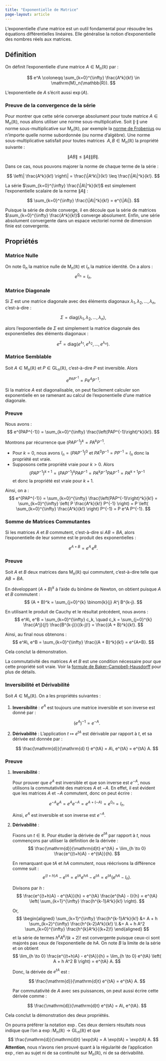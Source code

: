 ```yaml
---
title: "Exponentielle de Matrice"
page-layout: article
---
```


L'exponentielle d'une matrice est un outil fondamental pour résoudre les équations différentielles linéaires. Elle généralise la notion d'exponentielle des nombres réels aux matrices.

## Définition

On définit l'exponentielle d'une matrice $A \in \mathrm{M}_n(\mathbb{R})$ par :

$$
e^A \coloneqq \sum_{k=0}^{\infty} \frac{A^k}{k!} \in \mathrm{M}_n(\mathbb{R}).
$$

::: {.callout-note}
L'exponentielle de $A$ s'écrit aussi $\exp(A)$.
:::

::: {.callout-caution collapse="true" icon=false}
### Preuve de la convergence de la série

Pour montrer que cette série converge absolument pour toute matrice $A \in \mathrm{M}_n(\mathbb{R})$, nous allons utiliser une norme sous-multiplicative. Soit $\|\cdot\|$ une norme sous-multiplicative sur $\mathrm{M}_n(\mathbb{R})$, par exemple la [norme de Frobenius](https://fr.wikipedia.org/wiki/Norme_matricielle#Norme_de_Frobenius) ou n'importe quelle norme subordonnée (ou norme d'algèbre). Une norme sous-multiplicative satisfait pour toutes matrices $\ A, B \in \mathrm{M}_n(\mathbb{R})$ la propriété suivante :

$$
    \|A B\| \leq \|A\| \|B\|.
$$

Dans ce cas, nous pouvons majorer la norme de chaque terme de la série :

$$
    \left\| \frac{A^k}{k!} \right\| = \frac{\|A^k\|}{k!} \leq \frac{\|A\|^k}{k!}.
$$

La série $\sum_{k=0}^{\infty} \frac{\|A\|^k}{k!}$ est simplement l'exponentielle scalaire de la norme $\|A\|$ :

$$
    \sum_{k=0}^{\infty} \frac{\|A\|^k}{k!} = e^{\|A\|}.
$$

Puisque la série de droite converge, il en découle que la série de matrices $\sum_{k=0}^{\infty} \frac{A^k}{k!}$ converge absolument. Enfin, une série absolument convergente dans un espace vectoriel normé de dimension finie est convergente.
:::

## Propriétés

### Matrice Nulle

On note $0_n$ la matrice nulle de $\mathrm{M}_n(\mathbb{R})$ et $I_n$ la matrice identité. On a alors :
$$
    e^{0_n} = I_n.
$$

### Matrice Diagonale

Si $\Sigma$ est une matrice diagonale avec des éléments diagonaux $\lambda_1, \lambda_2, \dots, \lambda_n$, c'est-à-dire :

$$
    \Sigma = \text{diag}(\lambda_1, \lambda_2, \dots, \lambda_n),
$$

alors l'exponentielle de $\Sigma$ est simplement la matrice diagonale des exponentielles des éléments diagonaux :

$$
    e^\Sigma = \text{diag}(e^{\lambda_1}, e^{\lambda_2}, \dots, e^{\lambda_n}).
$$

### Matrice Semblable

Soit $A \in \mathrm{M}_n(\mathbb{R})$ et $P \in \mathrm{GL}_n(\mathbb{R})$, c'est-à-dire $P$ est inversible. Alors

$$
    e^{PAP^{-1}} = P e^A P^{-1}.
$$

::: {.callout-note}
Si la matrice $A$ est diagonalisable, on peut facilement calculer son exponentielle en se ramenant au calcul de l'exponentielle d'une matrice diagonale.
:::

::: {.callout-caution collapse="true" icon=false}
### Preuve

Nous avons :
$$
    e^{PAP^{-1}} = \sum_{k=0}^{\infty} \frac{\left(PAP^{-1}\right)^k}{k!}.
$$

Montrons par récurrence que $\left(PAP^{-1}\right)^k = P A^k P^{-1}$. 

- Pour $k=0$, nous avons $I_n = \left(PAP^{-1}\right)^0$ et $P A^0 P^{-1} = P P^{-1} = I_n$ donc la propriété est vraie. 
- Supposons cette propriété vraie pour $k > 0$. Alors
$$
    \left(PAP^{-1}\right)^{k+1} = \left(PAP^{-1}\right)^k PAP^{-1} = P A^k P^{-1} PAP^{-1} = P A^{k+1} P^{-1}
$$
et donc la propriété est vraie pour $k+1$.

Ainsi, on a :
$$
    e^{PAP^{-1}} = \sum_{k=0}^{\infty} \frac{\left(PAP^{-1}\right)^k}{k!} = 
    \sum_{k=0}^{\infty} \left( P \frac{A^k}{k!} P^{-1} \right) =
    P \left( \sum_{k=0}^{\infty} \frac{A^k}{k!} \right) P^{-1} = P e^A P^{-1}.
$$
:::

### Somme de Matrices Commutantes

Si les matrices $A$ et $B$ commutent, c'est-à-dire si $AB = BA$, alors l'exponentielle de leur somme est le produit des exponentielles :

$$
    e^{A + B} = e^A\, e^B.
$$

::: {.callout-caution collapse="true" icon=false}
### Preuve

Soit $A$ et $B$ deux matrices dans $\mathrm{M}_n(\mathbb{R})$ qui commutent, c'est-à-dire telle que $AB = BA$.

En développant $(A+B)^k$ à l'aide du binôme de Newton, on obtient puisque $A$ et $B$ commutent :
$$
    (A + B)^k = \sum_{j=0}^{k} \binom{k}{j} A^j B^{k-j}.
$$

En utilisant le produit de Cauchy et le résultat précédent, nous avons :
$$
    e^A\, e^B = \sum_{k=0}^{\infty} c_k, \quad c_k = \sum_{j=0}^{k} \frac{A^j}{j!} \frac{B^{k-j}}{(k-j)!} = \frac{(A + B)^k}{k!}.
$$

Ainsi, au final nous obtenons :
$$
    e^A\, e^B = \sum_{k=0}^{\infty} \frac{(A + B)^k}{k!} = e^{A+B}.
$$

Cela conclut la démonstration.
:::

::: {.callout-important}
La commutativité des matrices $A$ et $B$ est une condition nécessaire pour que cette propriété soit vraie. Voir la [formule de Baker-Campbell-Hausdorff](https://fr.wikipedia.org/wiki/Formule_de_Baker-Campbell-Hausdorff) pour plus de détails.
:::

### Inversibilité et Dérivabilité

Soit $A \in \mathrm{M}_n(\mathbb{R})$. On a les propriétés suivantes :

1. **Inversibilité** : $e^A$ est toujours une matrice inversible et son inverse est donné par :

    $$
        (e^A)^{-1} = e^{-A}.
    $$

2. **Dérivabilité** : L'application $t \mapsto e^{tA}$ est dérivable par rapport à $t$, et sa dérivée est donnée par :

    $$
        \frac{\mathrm{d}}{\mathrm{d} t} e^{tA} = A\, e^{tA} = e^{tA} A.
    $$

::: {.callout-caution collapse="true" icon=false}
### Preuve

1. **Inversibilité** :

    Pour prouver que $e^A$ est inversible et que son inverse est $e^{-A}$, nous utilisons la commutativité des matrices $A$ et $-A$. En effet, il est évident que les matrices $A$ et $-A$ commutent, donc on peut écrire :

    $$
        e^{-A} e^A = e^A e^{-A} = e^{A + (-A)} = e^{0_n} = I_n.
    $$

    Ainsi, $e^A$ est inversible et son inverse est $e^{-A}$.

2. **Dérivabilité** :

    Fixons un $t \in \mathbb{R}$. Pour étudier la dérivée de $e^{tA}$ par rapport à $t$, nous commençons par utiliser la définition de la dérivée :
    $$
        \frac{\mathrm{d}}{\mathrm{d}t} e^{tA} = \lim_{h \to 0} \frac{e^{(t+h)A} - e^{tA}}{h}.
    $$

    En remarquant que $tA$ et $hA$ commutent, nous réécrivons la différence comme suit :
    $$
        e^{(t+h)A} - e^{tA} = e^{tA} e^{hA} - e^{tA} = e^{tA} (e^{hA} - I_n).
    $$

    Divisons par $h$ :
    $$
        \frac{e^{(t+h)A} - e^{tA}}{h} = e^{tA} \frac{e^{hA} - I}{h} = e^{tA} \left( \sum_{k=1}^{\infty} \frac{h^{k-1}A^k}{k!} \right).
    $$

    Or,
    $$
        \begin{aligned}
            \sum_{k=1}^{\infty} \frac{h^{k-1}A^k}{k!} &= A + h \sum_{k=2}^{\infty} \frac{h^{k-2}A^k}{k!} \\
            &= A + h A^2 \sum_{k=0}^{\infty} \frac{h^{k}A^k}{(k+2)!}
        \end{aligned}
    $$
    et la série de termes ${h^{k}A^k}/{(k+2)!}$ est convergente puisque ceux-ci sont majorés pas ceux de l'exponentielle de $hA$. On note $B$ la limite de la série et on obtient 
    $$
        \lim_{h \to 0} \frac{e^{(t+h)A} - e^{tA}}{h} = \lim_{h \to 0} e^{tA} \left( A + h A^2 B \right) = e^{tA} A.
    $$

    Donc, la dérivée de $e^{tA}$ est :

    $$
        \frac{\mathrm{d}}{\mathrm{d}t} e^{tA} = e^{tA} A.
    $$

    Par commutativité de $A$ avec ses puissances, on peut aussi écrire cette dérivée comme :

    $$
        \frac{\mathrm{d}}{\mathrm{d}t} e^{tA} = A\, e^{tA}.
    $$

Cela conclut la démonstration des deux propriétés.
:::

::: {.callout-note}
On pourra préférer la notation $\exp$. Ces deux derniers résultats nous indique que l'on a $\exp \colon \mathrm{M}_n(\mathbb{R}) \to \mathrm{GL}_n(\mathbb{R})$ et que 
$$
    \frac{\mathrm{d}}{\mathrm{d}t} \exp(tA) = A \exp(tA) = \exp(tA) A.
$$
**Attention**, nous n'avons rien prouvé quant à la régularité de l'application $\exp$, rien au sujet ni de sa continuité sur $\mathrm{M}_n(\mathbb{R})$, ni de sa dérivabilité.
:::